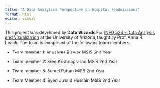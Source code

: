```yaml
---
title: "A Data Analytics Perspective on Hospital Readmissions"
format: html
editor: visual
---
```


This project was developed by **Data Wizards** For [INFO 526 - Data Analysis and Visualization](https://datavizaz.org/) at the University of Arizona, taught by Prof. Anna R. Leach. The team is comprised of the following team members.

-   Team member 1: Anushree Biswas MSIS 2nd Year

-   Team member 2: Sree Krishnaprasad MSIS 2nd Year

-   Team member 3: Sumel Rattan MSIS 2nd Year

-   Team Member 4: Syed Junaid Hussain MSIS 2nd Year
